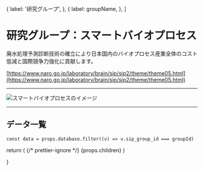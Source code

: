 

  {
    label: '研究グループ',
  },
  {
    label: groupName,
  },
]

# 研究グループ：スマートバイオプロセス

廃水処理予測診断技術の確立により日本国内のバイオプロセス産業全体のコスト低減と国際競争力強化に貢献します。

[https://www.naro.go.jp/laboratory/brain/sip/sip2/theme/theme05.html](https://www.naro.go.jp/laboratory/brain/sip/sip2/theme/theme05.html)

---

<Image
  src="/group3D_01.png"
  alt="スマートバイオプロセスのイメージ"
  width={834}
  height={490}
  priority
/>

---

## データ一覧

    const data = props.database.filter((v) => v.sip_group_id === groupId)
  return (
    <Layout title={groupName}>
      {/* prettier-ignore */}
      <LowerPageLayout>
        <Breadcrumbs items={breadcrumbs} />
        <MdxLayout>
          {props.children}
          <GroupDetailList list={data} columns={props.columns} />
          <BackToDataLink />
        </MdxLayout>
      </LowerPageLayout>
    </Layout>
  )

}
